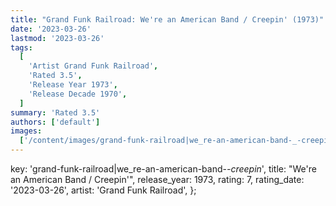 ```yaml
---
title: "Grand Funk Railroad: We're an American Band / Creepin' (1973)"
date: '2023-03-26'
lastmod: '2023-03-26'
tags:
  [
    'Artist Grand Funk Railroad',
    'Rated 3.5',
    'Release Year 1973',
    'Release Decade 1970',
  ]
summary: 'Rated 3.5'
authors: ['default']
images:
  ['/content/images/grand-funk-railroad|we_re-an-american-band-_-creepin_.jpg']
---
```


  key: 'grand-funk-railroad|we_re-an-american-band-_-creepin_',
  title: "We're an American Band / Creepin'",
  release_year: 1973,
  rating: 7,
  rating_date: '2023-03-26',
  artist: 'Grand Funk Railroad',
};

<MusicRating data={data} />
